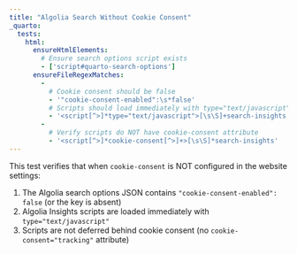 ```yaml
---
title: "Algolia Search Without Cookie Consent"
_quarto:
  tests:
    html:
      ensureHtmlElements:
        # Ensure search options script exists
        - ['script#quarto-search-options']
      ensureFileRegexMatches:
        - 
          # Cookie consent should be false
          - '"cookie-consent-enabled":\s*false'
          # Scripts should load immediately with type="text/javascript"
          - '<script[^>]*type="text/javascript">[\s\S]+search-insights'
        - 
          # Verify scripts do NOT have cookie-consent attribute
          - '<script[^>]*cookie-consent[^>]+>[\s\S]*search-insights'
---
```


This test verifies that when `cookie-consent` is NOT configured in the website settings:

1. The Algolia search options JSON contains `"cookie-consent-enabled": false` (or the key is absent)
2. Algolia Insights scripts are loaded immediately with `type="text/javascript"`
3. Scripts are not deferred behind cookie consent (no `cookie-consent="tracking"` attribute)

